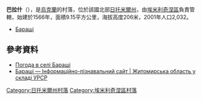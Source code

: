 {{coord|50|42|56|N|28|1|51|E|scale:30000|display=title}}

'''巴拉什'''（{{lang-uk|Бараші}}），是[[烏克蘭|烏克蘭]]的村落，位於該國北部[[日托米爾州|日托米爾州]]，由[[埃米利奇涅區|埃米利奇涅區]]負責管轄，始建於1566年，面積9.15平方公里，海拔高度206米，2001年人口2,032。

* [http://w1.c1.rada.gov.ua/pls/z7502/A005?rdat1=14.09.2012&rf7571=9127 Бараші]{{dead link|date=2017年12月 |bot=InternetArchiveBot |fix-attempted=yes }}

==參考資料==
* [http://weather.in.ua/ua/zhitomirskaja/671 Погода в селі Бараші] {{Wayback|url=http://weather.in.ua/ua/zhitomirskaja/671 |date=20161220150055 }}
* [http://imsu-zhytomyr.com/mista-i-sela-zhytomyrskoi-oblasti/mlchinskij-rajon/barash-.html Бараші — Інформаційно-пізнавальний сайт | Житомирська область у складі УРСР] {{Wayback|url=http://imsu-zhytomyr.com/mista-i-sela-zhytomyrskoi-oblasti/mlchinskij-rajon/barash-.html |date=20161020092105 }}

{{DEFAULTSORT:Бараші}}
[[Category:日托米爾州村落|Category:日托米爾州村落]]
[[Category:埃米利奇涅區村落|Category:埃米利奇涅區村落]]


{{Zhytomyr-geo-stub}}